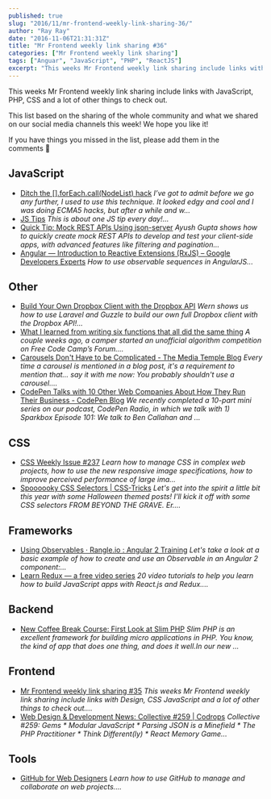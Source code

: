 ```yaml
---
published: true
slug: "2016/11/mr-frontend-weekly-link-sharing-36/"
author: "Ray Ray"
date: "2016-11-06T21:31:31Z"
title: "Mr Frontend weekly link sharing #36"
categories: ["Mr Frontend weekly link sharing"]
tags: ["Anguar", "JavaScript", "PHP", "ReactJS"]
excerpt: "This weeks Mr Frontend weekly link sharing include links with JavaScript, PHP, CSS and a lot of oth..."
---
```


This weeks Mr Frontend weekly link sharing include links with JavaScript, PHP, CSS and a lot of other things to check out.

This list based on the sharing of the whole community and what we shared on our social media channels this week! We hope you like it!

If you have things you missed in the list, please add them in the comments 🙂

## JavaScript

* [Ditch the [].forEach.call(NodeList) hack](http://buff.ly/2fL1NJQ "Ditch the [].forEach.call(NodeList) hack") _I’ve got to admit before we go any further, I used to use this technique. It looked edgy and cool and I was doing ECMA5 hacks, but after a while and w..._
* [JS Tips](http://buff.ly/2feo5mf "JS Tips") _This is about one JS tip every day!..._
* [Quick Tip: Mock REST APIs Using json-server](http://buff.ly/2fhqomO "Quick Tip: Mock REST APIs Using json-server") _Ayush Gupta shows how to quickly create mock REST APIs to develop and test your client-side apps, with advanced features like filtering and pagination..._
* [Angular — Introduction to Reactive Extensions (RxJS) – Google Developers Experts](http://buff.ly/2fEcdec "Angular — Introduction to Reactive Extensions (RxJS) – Google Developers Experts") _How to use observable sequences in AngularJS..._

## Other

* [Build Your Own Dropbox Client with the Dropbox API](http://buff.ly/2eknX0k "Build Your Own Dropbox Client with the Dropbox API") _Wern shows us how to use Laravel and Guzzle to build our own full Dropbox client with the Dropbox API!..._
* [What I learned from writing six functions that all did the same thing](http://buff.ly/2f1XyIU "What I learned from writing six functions that all did the same thing") _A couple weeks ago, a camper started an unofficial algorithm competition on Free Code Camp’s Forum...._
* [Carousels Don't Have to be Complicated - The Media Temple Blog](http://buff.ly/2dUWmqS "Carousels Don't Have to be Complicated - The Media Temple Blog") _Every time a carousel is mentioned in a blog post, it's a requirement to mention that... say it with me now: You probably shouldn't use a carousel...._
* [CodePen Talks with 10 Other Web Companies About How They Run Their Business - CodePen Blog](http://buff.ly/2eZITOo "CodePen Talks with 10 Other Web Companies About How They Run Their Business - CodePen Blog") _We recently completed a 10-part mini series on our podcast, CodePen Radio, in which we talk with 1) Sparkbox Episode 101: We talk to Ben Callahan and ..._

## CSS

* [CSS Weekly Issue #237](http://buff.ly/2ehaXZ1 "Issue #237") _Learn how to manage CSS in complex web projects, how to use the new responsive image specifications, how to improve perceived performance of large ima..._
* [Spoooooky CSS Selectors | CSS-Tricks](http://buff.ly/2fm2Z6Z "Spoooooky CSS Selectors | CSS-Tricks") _Let's get into the spirit a little bit this year with some Halloween themed posts! I'll kick it off with some CSS selectors FROM BEYOND THE GRAVE. Er...._

## Frameworks

* [Using Observables · Rangle.io : Angular 2 Training](http://buff.ly/2eUB8su "Using Observables · Rangle.io : Angular 2 Training") _Let's take a look at a basic example of how to create and use an Observable in an Angular 2 component:..._
* [Learn Redux — a free video series](http://buff.ly/2ekvbBc "Learn Redux — a free video series") _20 video tutorials to help you learn how to build JavaScript apps with React.js and Redux...._

## Backend

* [New Coffee Break Course: First Look at Slim PHP](http://buff.ly/2f9d81U "New Coffee Break Course: First Look at Slim PHP") _Slim PHP is an excellent framework for building micro applications in PHP. You know, the kind of app that does one thing, and does it well.In our new ..._

## Frontend

* [Mr Frontend weekly link sharing #35](https://mrfrontend.org/2016/10/mr-frontend-weekly-link-sharing-35/ "Mr Frontend weekly link sharing #35") _This weeks Mr Frontend weekly link sharing include links with Design, CSS JavaScript and a lot of other things to check out...._
* [Web Design & Development News: Collective #259 | Codrops](http://buff.ly/2eT8Vjk "Web Design & Development News: Collective #259 | Codrops") _Collective #259: Gems * Modular JavaScript * Parsing JSON is a Minefield * The PHP Practitioner * Think Different(ly) * React Memory Game..._

## Tools

* [GitHub for Web Designers](http://buff.ly/2eD9G2h "GitHub for Web Designers") _Learn how to use GitHub to manage and collaborate on web projects...._